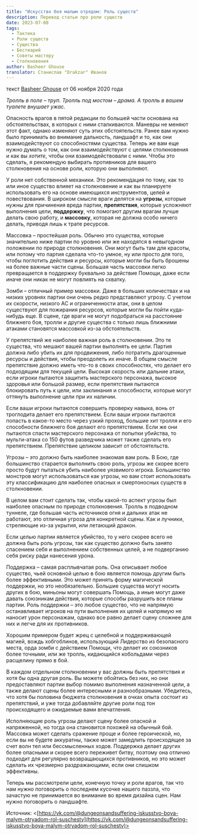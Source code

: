 ```yaml
---
title: "Искусство боя малым отрядом: Роль существ"
description: Перевод статьи про роли существ
date: 2023-07-08
tags:
  - Тактика
  - Роли существ
  - Существа
  - Бестиарий
  - Советы мастеру
  - Столкновения
author: Basheer Ghouse
translator: Станислав "Drakzar" Иванов
---
```


текст [Basheer Ghouse](https://vk.com/away.php?to=http://koboldpress.com/author/?authorname=Basheer%20Ghouse&cc_key=) от 06 ноября 2020 года

_Тролль в поле – труп. Тролль под мостом – драма. А тролль в вашем туалете внушает ужас._

Опасность врагов в пятой редакции по большей части основана на обстоятельствах, в которых с ними сталкиваются. Маневры не меняют этот факт, однако изменяют суть этих обстоятельств. Ранее вам нужно было принимать во внимание дальность, ландшафт и то, как они взаимодействуют со способностями существа. Теперь же вам еще нужно думать о том, как они взаимодействуют с целями столкновения и как вы _хотите_, чтобы они взаимодействовали с ними. Чтобы это сделать, я рекомендую выбирать противников для вашего столкновения на основе роли, которую они выполняют.

У роли нет собственной механики. Это рекомендация по тому, как то или иное существо влияет на столкновение и как вы планируете использовать его на основе имеющихся инструментов, целей и повествования. В широком смысле враги делятся на **угрозы**, которые нужны для причинения вреда партии, **препятствия**, которые усложняют выполнения цели, **поддержку**, что помогают другим врагам лучше делать свою работу, и **массовку**, которая не должна особо ничего делать, приводя лишь к трате ресурсов.

Массовка – простейшая роль. Обычно это существа, которые значительно ниже партии по уровню или же находятся в невыгодном положении по природе столкновения. Они могут быть там для красоты, или потому что партия сделала что-то умное, ну или просто для того, чтобы поглотить действия и ресурсы, которые могли бы быть брошены на более важные части сцены. Большая часть массовки легко превращается в поддержку буквально за действие Помощи, даже если иначе они никак не могут повлиять на схватку.

Зомби – отличный пример массовки. Даже в больших количествах и на низких уровнях партии они очень редко представляют угрозу. С учетом их скорости, низкого AC и ограниченности атак, они в целом существуют для пожирания ресурсов, которые могли бы пойти куда-нибудь еще. В сцене, где враги не могут подобраться на расстояние ближнего боя, тролли и другие существа с только лишь ближними атаками становятся массовкой из-за обстоятельств.

У препятствий же наиболее важная роль в столкновении. Это те существа, что мешают вашей партии выполнять ее цели. Партия должна либо убить их для продвижения, либо потратить драгоценные ресурсы и действия, чтобы преодолеть их иначе. В общем смысле препятствие должно иметь что-то в своих способностях, что делает его подходящим для текущей цели. Высокая скорость или дальние атаки, если игроки пытаются защитить мастерского персонажа, высокое здоровья или большой размер, если препятствия пытаются блокировать путь к цели, или заклинания и способности, которые могут оттянуть выполнение цели при их наличии.

Если ваши игроки пытаются совершить проверку навыка, вонь от троглодита делает его препятствием. Если ваши игроки пытаются попасть в какое-то место через узкий проход, большие хит тролля и его способности ближнего боя делают его препятствием. Если же они пытаются спасти мастерского персонажа от попытки убийства, то мульти-атака со 150 футов разведчика может также сделать его препятствием. Препятствие целиком зависит от обстоятельств.

Угрозы – это должно быть наиболее знакомая вам роль. В Бою, где большинство старается выполнить свою роль, угрозы же скорее всего просто будут пытаться убить наиболее уязвимого игрока. Большинство монстров могут использоваться как угрозы, но вам стоит использовать эту классификацию для наиболее опасных и смертоносных существ в столкновении.

В целом вам стоит сделать так, чтобы какой-то аспект угрозы был наиболее опасным по природе столкновения. Тролль в подводном туннеле, где большая часть источников огня и дальних атак не работают, это отличная угроза для конкретной сцены. Как и лучники, стреляющие из-за укрытия, или летающий дракон.

Если целью партии является убийство, то у него скорее всего не должна быть роль угрозы, так как существо должно быть занято спасением себя и выполнением собственных целей, а не подверганию себя риску ради нанесения урона.

Поддержка – самая расплывчатая роль. Она описывает любое существо, чьей основной целью в бою является помощь другим быть более эффективными. Это может принять форму магической поддержки, но это необязательно. Большие существа могут носить других в бою, миньоны могут совершать Помощь, а иные могут даже давать союзникам действия, которые способы разрушить все планы партии. Роль поддержки – это любое существо, что не напрямую останавливает игроков на пути выполнения их целей и напрямую не наносит урон персонажам, однако все равно делает сцену сложнее для них и легче для их противников.

Хорошим примером будет жрец с целебной и поддерживающей магией, вождь хобгоблинов, использующий Лидерство из безопасного места, орда зомби с действием Помощи, что делает их союзников более точными, или же тролль, кидающийся кобольдами через расщелину прямо в бой.

В каждом отдельном столкновении у вас должны быть препятствия и хотя бы одна другая роль. Вы можете обойтись без них, но они предоставляют партии выбор помимо выполнения назначенной цели, а также делают сцены более интересными и разнообразными. Убедитесь, что хотя бы половина бюджета столкновения в очках опыта состоит из препятствий, и уже тогда добавляйте другие роли под тон происходящего и ожидаемые вами впечатления.

Исполняющие роль угрозы делают сцену более опасной и напряженной, но тогда она становится похожей на обычный бой. Массовка может сделать сражение проще и более героической, но, если вы не будете аккуратны, также может замедлить происходящее за счет волн тел или бессмысленных ходов. Поддержка делает других более опасными и скорее всего переживет битву, поэтому она отлично подходит для регулярно возвращающихся противников, но это может сделать их чрезмерно раздражающими, если они слишком эффективны.

Теперь мы рассмотрели цели, конечную точку и роли врагов, так что нам нужно поговорить о последнем кусочке нашего паззла, что зачастую не принимается во внимание во время дизайна сцен. Нам нужно поговорить о ландшафте.

Источник: <[https://vk.com/@dungeonsandsuffering-iskusstvo-boya-malym-otryadom-rol-suschestv](https://vk.com/@dungeonsandsuffering-iskusstvo-boya-malym-otryadom-rol-suschestv)>
